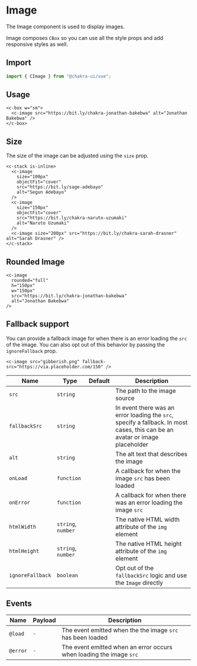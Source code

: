 
<SEO
  title="Image"
  description="The Image component is used to display images."
/>

# Image

The Image component is used to display images.

Image composes `CBox` so you can use all the style props and add responsive
styles as well.

## Import

```js
import { CImage } from "@chakra-ui/vue";
```

## Usage

```vue live=true
<c-box w="sm">
  <c-image src="https://bit.ly/chakra-jonathan-bakebwa" alt="Jonathan Bakebwa" />
</c-box>
```

## Size

The size of the image can be adjusted using the `size` prop.

```vue live=true
<c-stack is-inline>
  <c-image
    size="100px"
    objectFit="cover"
    src="https://bit.ly/sage-adebayo"
    alt="Segun Adebayo"
  />
  <c-image
    size="150px"
    objectFit="cover"
    src="https://bit.ly/chakra-naruto-uzumaki"
    alt="Naruto Uzumaki"
  />
  <c-image size="200px" src="https://bit.ly/chakra-sarah-drasner" alt="Sarah Drasner" />
</c-stack>
```

## Rounded Image

```vue live=true
<c-image
  rounded="full"
  h="150px"
  w="150px"
  src="https://bit.ly/chakra-jonathan-bakebwa"
  alt="Jonathan Bakebwa"
/>
```

## Fallback support

You can provide a fallback image for when there is an error loading the `src` of
the image. You can also opt out of this behavior by passing the `ignoreFallback`
prop.

```vue live=true
<c-image src="gibberish.png" fallback-src="https://via.placeholder.com/150" />
```

| Name             | Type               | Default | Description                                                                                                                  |
| ---------------- | ------------------ | ------- | ---------------------------------------------------------------------------------------------------------------------------- |
| `src`            | `string`           |         | The path to the image source                                                                                                 |
| `fallbackSrc`    | `string`           |         | In event there was an error loading the `src`, specify a fallback. In most cases, this can be an avatar or image placeholder |
| `alt`            | `string`           |         | The alt text that describes the image                                                                                        |
| `onLoad`         | `function`         |         | A callback for when the image `src` has been loaded                                                                          |
| `onError`        | `function`         |         | A callback for when there was an error loading the image `src`                                                               |
| `htmlWidth`      | `string`, `number` |         | The native HTML width attribute of the `img` element                                                                         |
| `htmlHeight`     | `string`, `number` |         | The native HTML height attribute of the `img` element                                                                        |
| `ignoreFallback` | `boolean`          |         | Opt out of the `fallbackSrc` logic and use the `Image` directly                                                              |

## Events

| Name       | Payload   | Description                                                                                                  |
| ---------- | --------- | ------------------------------------------------------------------------------------------------------------ |
| `@load`    | `-`       | The event emitted when the the image `src` has been loaded                                                    |
| `@error`   | `-`       | The event emitted when an error occurs when loading the image `src`                                           |
